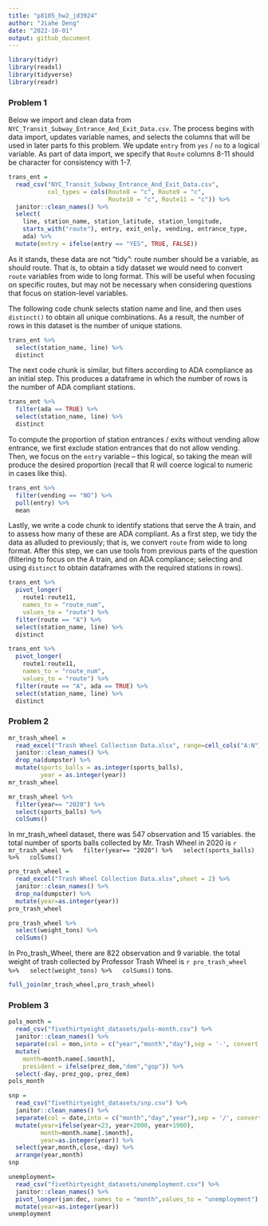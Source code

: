 ```yaml
---
title: "p8105_hw2_jd3924"
author: "Jiahe Deng"
date: "2022-10-01"
output: github_document
---
```


```r
library(tidyr)
library(readxl)
library(tidyverse)
library(readr)
```

### Problem 1
Below we import and clean data from `NYC_Transit_Subway_Entrance_And_Exit_Data.csv`. The process begins with data import, updates variable names, and selects the columns that will be used in later parts fo this problem. We update `entry` from `yes` / `no` to a logical variable. As part of data import, we specify that `Route` columns 8-11 should be character for consistency with 1-7.

```r
trans_ent = 
  read_csv("NYC_Transit_Subway_Entrance_And_Exit_Data.csv",
           col_types = cols(Route8 = "c", Route9 = "c",
                            Route10 = "c", Route11 = "c")) %>% 
  janitor::clean_names() %>% 
  select(
    line, station_name, station_latitude, station_longitude, 
    starts_with("route"), entry, exit_only, vending, entrance_type, 
    ada) %>% 
  mutate(entry = ifelse(entry == "YES", TRUE, FALSE))
```

As it stands, these data are not "tidy": route number should be a variable, as should route. That is, to obtain a tidy dataset we would need to convert `route` variables from wide to long format. This will be useful when focusing on specific routes, but may not be necessary when considering questions that focus on station-level variables. 

The following code chunk selects station name and line, and then uses `distinct()` to obtain all unique combinations. As a result, the number of rows in this dataset is the number of unique stations.

```r
trans_ent %>% 
  select(station_name, line) %>% 
  distinct
```

The next code chunk is similar, but filters according to ADA compliance as an initial step. This produces a dataframe in which the number of rows is the number of ADA compliant stations. 

```r
trans_ent %>% 
  filter(ada == TRUE) %>% 
  select(station_name, line) %>% 
  distinct
```

To compute the proportion of station entrances / exits without vending allow entrance, we first exclude station entrances that do not allow vending. Then, we focus on the `entry` variable -- this logical, so taking the mean will produce the desired proportion (recall that R will coerce logical to numeric in cases like this).

```r
trans_ent %>% 
  filter(vending == "NO") %>% 
  pull(entry) %>% 
  mean
```

Lastly, we write a code chunk to identify stations that serve the A train, and to assess how many of these are ADA compliant. As a first step, we tidy the data as alluded to previously; that is, we convert `route` from wide to long format. After this step, we can use tools from previous parts of the question (filtering to focus on the A train, and on ADA compliance; selecting and using `distinct` to obtain dataframes with the required stations in rows).

```r
trans_ent %>% 
  pivot_longer(
    route1:route11,
    names_to = "route_num",
    values_to = "route") %>% 
  filter(route == "A") %>% 
  select(station_name, line) %>% 
  distinct

trans_ent %>% 
  pivot_longer(
    route1:route11,
    names_to = "route_num",
    values_to = "route") %>% 
  filter(route == "A", ada == TRUE) %>% 
  select(station_name, line) %>% 
  distinct
```

### Problem 2
```r
mr_trash_wheel = 
  read_excel("Trash Wheel Collection Data.xlsx", range=cell_cols("A:N")) %>%
  janitor::clean_names() %>% 
  drop_na(dumpster) %>%
  mutate(sports_balls = as.integer(sports_balls),
         year = as.integer(year))
mr_trash_wheel
```
```r
mr_trash_wheel %>%
  filter(year== "2020") %>%
  select(sports_balls) %>%
  colSums()
```

In mr_trash_wheel dataset, there was 547 observation and 15 variables.
the total number of sports balls collected by Mr. Trash Wheel in 2020
is `r mr_trash_wheel %>%
  filter(year== "2020") %>%
  select(sports_balls) %>%
  colSums()`




```r
pro_trash_wheel = 
  read_excel("Trash Wheel Collection Data.xlsx",sheet = 2) %>%
  janitor::clean_names() %>%
  drop_na(dumpster) %>%
  mutate(year=as.integer(year))
pro_trash_wheel
```
```r
pro_trash_wheel %>%
  select(weight_tons) %>%
  colSums()
```

In Pro_trash_Wheel, there are 822 observation and 9 variable. the total weight of trash collected by Professor Trash Wheel is `r pro_trash_wheel %>%
  select(weight_tons) %>%
  colSums()` tons.
```r
full_join(mr_trash_wheel,pro_trash_wheel)
```
### Problem 3
```r
pols_month = 
  read_csv("fivethirtyeight_datasets/pols-month.csv") %>%
  janitor::clean_names() %>%
  separate(col = mon,into = c("year","month","day"),sep = '-', convert = TRUE) %>%
  mutate(
    month=month.name[.$month],
    president = ifelse(prez_dem,"dem","gop")) %>%
  select(-day,-prez_gop,-prez_dem)
pols_month
```
```r
snp =
  read_csv("fivethirtyeight_datasets/snp.csv") %>%
  janitor::clean_names() %>%
  separate(col = date,into = c("month","day","year"),sep = '/', convert = TRUE) %>%
  mutate(year=ifelse(year<23, year+2000, year+1900),
         month=month.name[.$month],
         year=as.integer(year)) %>%
  select(year,month,close,-day) %>%
  arrange(year,month) 
snp
```
```r
unemployment= 
  read_csv("fivethirtyeight_datasets/unemployment.csv") %>%
  janitor::clean_names() %>% 
  pivot_longer(jan:dec, names_to = "month",values_to = "unemployment") %>%
  mutate(year=as.integer(year))
unemployment
```
